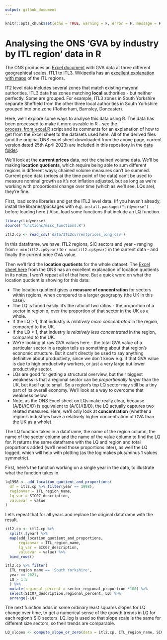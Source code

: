 ```yaml
---
output: github_document
---
```


```r
knitr::opts_chunk$set(echo = TRUE, warning = F, error = F, message = F, comment=NA)
```

# Analysing the ONS 'GVA by industry by ITL region' data in R

The ONS produces an [Excel document](https://www.ons.gov.uk/economy/grossvalueaddedgva/datasets/nominalandrealregionalgrossvalueaddedbalancedbyindustry) with GVA data at three different geographical scales, ITL1 to ITL3. Wikipedia has an [excellent explanation with maps](https://en.wikipedia.org/wiki/International_Territorial_Level) of the ITL regions.

IT2 level data includes several zones that match existing mayoral authorities. ITL3 data has zones matching **local** authorities - but neither perfectly. Some are grouped. For example, ITL3 zones in South Yorkshire separate Sheffield from the other three local authorities in South Yorkshire grouped into one zone (Rotherham, Barnsley, Doncaster).

Here, we'll explore some ways to analyse this data using R. The data has been processed to make it more useable in R - see the [process_from_excel.R](process_from_excel.R) script and its comments for an explanation of how to get from the Excel sheet to the datasets used here. All of the derived files (and the original ONS excel sheet downloaded from the above page, current version dated 25th April 2023) are included in this repository in the [data folder](data). 

We'll look at the **current prices** data, not the chained volume data. We'll be making **location quotients**, which require being able to sum different regions in different ways; chained volume measures can't be summed. Current price data (prices at the time point of the data) can't be used to measure nominal growth as it's not inflation adjusted, but as long as we're working with proportional change over time (which as we'll see, LQs are), they're fine.

First, load some libraries and get the ITL2 level data. (If you haven't already, install the libraries/packages with e.g. `install.packages("tidyverse")` before loading here.) Also, load some functions that include an LQ function.

```r
library(tidyverse)
source('functions/misc_functions.R')

itl2.cp <- read_csv('data/ITL2currentprices_long.csv')

```

In this dataframe, we have: ITL2 regions, SIC sectors and year - ranging from `r min(itl2.cp$year)` to `r max(itl2.cp$year)` in the current data - and finally the current price GVA value.

Then we'll find the **location quotients** for the whole dataset. The [Excel sheet here](https://www.ons.gov.uk/employmentandlabourmarket/peopleinwork/employmentandemployeetypes/datasets/locationquotientdataandindustrialspecialisationforlocalauthorities) from the ONS has an excellent explanation of location quotients in its notes, I won't repeat all of that here. But a quick word on what the location quotient is showing for this data:

* The location quotient gives a **measure of concentration** for sectors within regions, when compared to a larger geography (the UK in this case).
* The LQ is found easily: it's the ratio of two ratios - the proportion of a sector in region x, over the proportion of that sector in the UK as a whole.
* If the LQ > 1, that industry is *relatively more concentrated* in the region, compared to the UK.
* If the LQ < 1, that industry is *relatively less concentrated* in the region, compared to the UK.
* We're looking at raw GVA values here - the total GVA value of a particular sector in a region tells us something about that region's economic structure. But it can't directly be used to say anything definitive about productivity, since we don't know e.g. if that GVA value is due to high productivity workers, or just a very large but lower productivity sector.
* LQs are good for getting a structural overview, but their biggest weakness is that a regional sector can be *proportionally larger* than the UK, but itself quite small. So a region's top LQ sector may still be a tiny part of its overall economy. We'll look at a way to overcome that weakness below.
* Note, as the ONS Excel sheet on LQs make really clear, because (A/B)/(C/D) is equivalent to (A/C)/(B/D), the LQ actually captures two related measures. Here, we'll only look at **concentration** (whether a region's industries have a relatively higher concentration of GVA than the UK as a whole).

The LQ function takes in a dataframe, the name of the region column, the name of the sector column and the name of the value column to find the LQ for. It returns the same dataframe with the LQ and region and total proportions added (we'll need those proportions later), as well the LQ logged, which will help with plotting (as the log makes plus/minus 1 values symmetric).

First, here's the function working on a single year in the data, to illustrate what the function takes in.

```r
lq1998 <- add_location_quotient_and_proportions(
  df = itl2.cp %>% filter(year == 1998),
  regionvar = ITL_region_name,
  lq_var = SIC07_description,
  valuevar = value
)

```

Let's repeat that for all years and replace the original dataframe with the result.

```r
itl2.cp <- itl2.cp %>% 
  split(.$year) %>% 
  map(add_location_quotient_and_proportions, 
      regionvar = ITL_region_name,
      lq_var = SIC07_description,
      valuevar = value) %>% 
  bind_rows()

```




```r
itl2.cp %>% filter(
  ITL_region_name == 'South Yorkshire',
  year == 2021,
  LQ > 1.5
  ) %>% 
  mutate(regional_percent = sector_regional_proportion *100) %>% 
  select(SIC07_description,regional_percent, LQ) %>% 
  arrange(-LQ)

```





The next function adds in some ordinary least squares slopes for LQ change over time, to get a numerical sense of the growth trends in LQ for each region's SIC sectors. LQ_log is used so that slope scale is the same for different size sectors, so their trends are comparable.


```r

LQ_slopes <- compute_slope_or_zero(data = itl2.cp, ITL_region_name, SIC07_description, y = LQ_log, x = year)

```
























